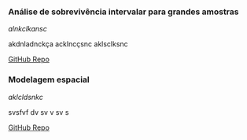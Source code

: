 ### **Análise de sobrevivência intervalar para grandes amostras**
*alnkclkansc*


akdnladnckça
acklncçsnc
aklsclksnc

[GitHub Repo](https://github.com/SofAguiar/sofaguiar.github.io/)

### **Modelagem espacial**
*aklcldsnkc*


svsfvf
dv
sv
v
sv
s

[GitHub Repo](https://github.com/SofAguiar/sofaguiar.github.io/)